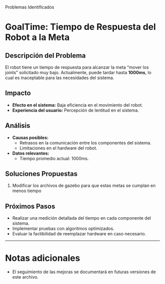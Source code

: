 Problemas Identificados

# GoalTime: Tiempo de Respuesta del Robot a la Meta

## **Descripción del Problema**
El robot tiene un tiempo de respuesta para alcanzar la meta "mover los joints" solicitado muy bajo. Actualmente, puede tardar hasta **1000ms**, lo cual es inaceptable para las necesidades del sistema.

## **Impacto**
- **Efecto en el sistema:** Baja eficiencia en el movimiento del robot.
- **Experiencia del usuario:** Percepción de lentitud en el sistema.

## **Análisis**
- **Causas posibles:**
  - Retrasos en la comunicación entre los componentes del sistema.
  - Limitaciones en el hardware del robot.

- **Datos relevantes:**
  - Tiempo promedio actual: 1000ms.

## **Soluciones Propuestas**
1. Modificar los archivos de gazebo para que estas metas se cumplan en menos tiempo

## **Próximos Pasos**
- Realizar una medición detallada del tiempo en cada componente del sistema.
- Implementar pruebas con algoritmos optimizados.
- Evaluar la factibilidad de reemplazar hardware en caso necesario.

---

# Notas adicionales
- El seguimiento de las mejoras se documentará en futuras versiones de este archivo.
